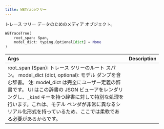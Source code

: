 ```yaml
---
title: WBTraceツリー
---
```


<Card title="View the source code" href="https://www.github.com/wandb/wandb/tree/637bddf198525810add5804059001b1b319d6ad1/wandb/sdk/data_types/trace_tree.py#L80-L119" icon="github"/>

トレース ツリー データのためのメディア オブジェクト。

```python
WBTraceTree(
    root_span: Span,
    model_dict: typing.Optional[dict] = None
)
```

| Args | Description |
| :--- | :--- |
|  root_span (Span): トレース ツリーのルート スパン。 model_dict (dict, optional): モデル ダンプを含む辞書。 注: model_dict は完全にユーザー定義の辞書です。 UI はこの辞書の JSON ビューアをレンダリングし、`_kind` キーを持つ辞書に対して特別な処理を行います。これは、モデル ベンダが非常に異なるシリアル化形式を持っているため、ここでは柔軟である必要があるからです。 |